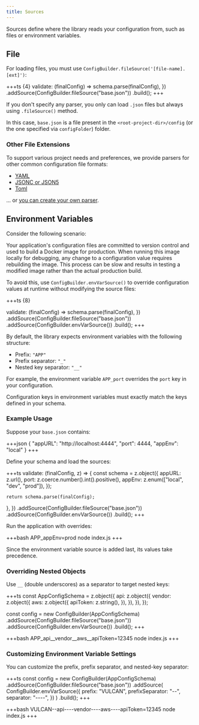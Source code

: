```yaml
---
title: Sources
---
```



Sources define where the library reads your configuration from, such as files or environment variables.

## File

For loading files, you must use `ConfigBuilder.fileSource('[file-name].[ext]')`:

+++ts {4}
  validate: (finalConfig) => schema.parse(finalConfig),
})
  .addSource(ConfigBuilder.fileSource("base.json"))
  .build();
+++

If you don't specify any parser, you only can load `.json` files but always using `.fileSource()` method.

In this case, `base.json` is a file present in the `<root-project-dir>/config` (or the one specified via `configFolder`) folder.

### Other File Extensions

To support various project needs and preferences, we provide parsers for other common configuration file formats:

- [YAML](/parsers/yaml/)
- [JSONC or JSON5](/parsers/json5/)
- [Toml](/parsers/toml/)

... or [you can create your own parser](/parsers/custom).

## Environment Variables

Consider the following scenario:

Your application's configuration files are committed to version control and used to build a Docker image for production. When running this image locally for debugging, any change to a configuration value requires rebuilding the image. This process can be slow and results in testing a modified image rather than the actual production build.

To avoid this, use `ConfigBuilder.envVarSource()` to override configuration values at runtime without modifying the source files:

+++ts {8}

  validate: (finalConfig) => schema.parse(finalConfig),
})
  .addSource(ConfigBuilder.fileSource("base.json"))
  .addSource(ConfigBuilder.envVarSource())
  .build();
+++

By default, the library expects environment variables with the following structure:

- Prefix: `"APP"`
- Prefix separator: `"_"`
- Nested key separator: `"__"`

For example, the environment variable `APP_port` overrides the `port` key in your configuration.

<Aside title="Important">
  Configuration keys in environment variables must exactly match the keys
  defined in your schema.
</Aside>

### Example Usage

Suppose your `base.json` contains:

+++json
{
  "appURL": "http://localhost:4444",
  "port": 4444,
  "appEnv": "local"
}
+++

Define your schema and load the sources:

+++ts
  validate: (finalConfig, z) => {
    const schema = z.object({
      appURL: z.url(),
      port: z.coerce.number().int().positive(),
      appEnv: z.enum(["local", "dev", "prod"]),
    });

    return schema.parse(finalConfig);
  },
})
  .addSource(ConfigBuilder.fileSource("base.json"))
  .addSource(ConfigBuilder.envVarSource())
  .build();
+++

Run the application with overrides:

+++bash
APP_appEnv=prod node index.js
+++

Since the environment variable source is added last, its values take precedence.

### Overriding Nested Objects

Use `__` (double underscores) as a separator to target nested keys:

+++ts
const AppConfigSchema = z.object({
  api: z.object({
    vendor: z.object({
      aws: z.object({
        apiToken: z.string(),
      }),
    }),
  }),
});

const config = new ConfigBuilder(AppConfigSchema)
  .addSource(ConfigBuilder.fileSource("base.json"))
  .addSource(ConfigBuilder.envVarSource())
  .build();
+++

+++bash
APP_api__vendor__aws__apiToken=12345 node index.js
+++

### Customizing Environment Variable Settings

You can customize the prefix, prefix separator, and nested-key separator:

+++ts
const config = new ConfigBuilder(AppConfigSchema)
  .addSource(ConfigBuilder.fileSource("base.json"))
  .addSource(
    ConfigBuilder.envVarSource({
      prefix: "VULCAN",
      prefixSeparator: "--",
      separator: "----",
    })
  )
  .build();
+++

+++bash
VULCAN--api----vendor----aws----apiToken=12345 node index.js
+++
